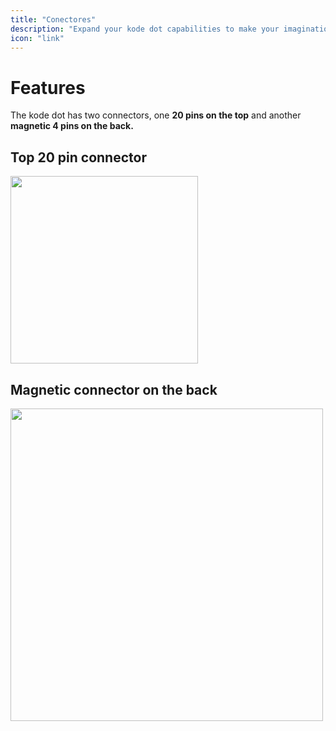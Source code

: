 ```yaml
---
title: "Conectores"
description: "Expand your kode dot capabilities to make your imagination the limit."
icon: "link"
---
```


# Features
The kode dot has two connectors, one **20 pins on the top** and another **magnetic 4 pins on the back.**

## Top 20 pin connector

<Frame caption="Top 20 pin connector pinout">
  <img width="300"  src="/images/kode-dot/connectors/20pins.png" />
</Frame>

## Magnetic connector on the back

<Frame caption="Magnetic connector on the back pinout">
  <img width="500"  src="/images/kode-dot/connectors/4pins.png" />
</Frame>
